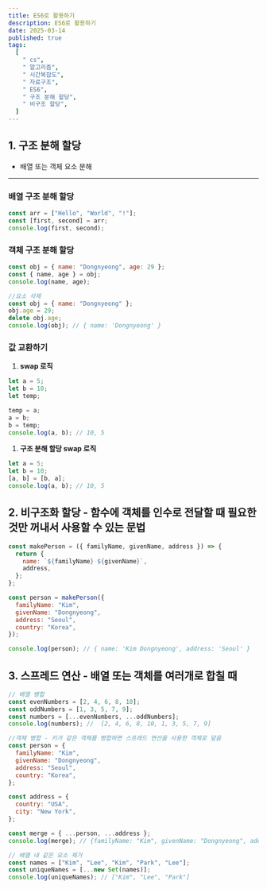 ```yaml
---
title: ES6로 활용하기
description: ES6로 활용하기
date: 2025-03-14
published: true
tags:
  [
    " cs",
    " 알고리즘",
    " 시간복잡도",
    " 자료구조",
    " ES6",
    " 구조 분해 할당",
    " 비구조 할당",
  ]
---
```


## 1. 구조 분해 할당

- 배열 또는 객체 요소 분해

---

### 배열 구조 분해 할당

```jsx
const arr = ["Hello", "World", "!"];
const [first, second] = arr;
console.log(first, second);
```

### 객체 구조 분해 할당

```jsx
const obj = { name: "Dongnyeong", age: 29 };
const { name, age } = obj;
console.log(name, age);
```

```jsx
//요소 삭제
const obj = { name: "Dongnyeong" };
obj.age = 29;
delete obj.age;
console.log(obj); // { name: 'Dongnyeong' }
```

### 값 교환하기

1. **swap 로직**

```jsx
let a = 5;
let b = 10;
let temp;

temp = a;
a = b;
b = temp;
console.log(a, b); // 10, 5
```

1. **구조 분해 할당 swap 로직**

```jsx
let a = 5;
let b = 10;
[a, b] = [b, a];
console.log(a, b); // 10, 5
```

## 2. 비구조화 할당 - 함수에 객체를 인수로 전달할 때 필요한 것만 꺼내서 사용할 수 있는 문법

```jsx
const makePerson = ({ familyName, givenName, address }) => {
  return {
    name: `${familyName} ${givenName}`,
    address,
  };
};

const person = makePerson({
  familyName: "Kim",
  givenName: "Dongnyeong",
  address: "Seoul",
  country: "Korea",
});

console.log(person); // { name: 'Kim Dongnyeong', address: 'Seoul' }
```

## 3. 스프레드 연산 - 배열 또는 객체를 여러개로 합칠 때

```jsx
// 배열 병합
const evenNumbers = [2, 4, 6, 8, 10];
const oddNumbers = [1, 3, 5, 7, 9];
const numbers = [...evenNumbers, ...oddNumbers];
console.log(numbers); //  [2, 4, 6, 8, 10, 1, 3, 5, 7, 9]
```

```jsx
//객체 병합 - 키가 같은 객체를 병합하면 스프레드 연산을 사용한 객체로 덮음
const person = {
  familyName: "Kim",
  givenName: "Dongnyeong",
  address: "Seoul",
  country: "Korea",
};

const address = {
  country: "USA",
  city: "New York",
};

const merge = { ...person, ...address };
console.log(merge); // {familyName: "Kim", givenName: "Dongnyeong", address: "USA", country: "USA", city: "New York"}
```

```jsx
// 배열 내 같은 요소 제거
const names = ["Kim", "Lee", "Kim", "Park", "Lee"];
const uniqueNames = [...new Set(names)];
console.log(uniqueNames); // ["Kim", "Lee", "Park"]
```
